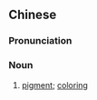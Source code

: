 {{also|顔料|颜料}}
==Chinese==
{{zh-forms|s=颜料}}

===Pronunciation===
{{zh-pron
|m=yánliào,er=y
|c=ngaan4 liu6-2
|mn=qz,tw,xm,zz:gân-liāu
|cat=n
}}

===Noun===
{{zh-noun}}

# [[pigment]]; [[coloring]]